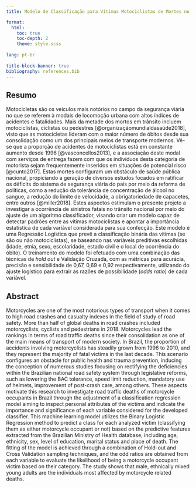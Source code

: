 ```yaml
---
title: Modelo de Classificação para Vítimas Motociclistas de Mortes no Trânsito

format: 
  html: 
    toc: true
    toc-depth: 2
    theme: style.scss
    
lang: pt-br
    
title-block-banner: true
bibliography: references.bib
---
```


## Resumo

Motocicletas são os veículos mais notórios no campo da segurança viária no que se referem à modais de locomoção urbana com altos índices de acidentes e fatalidades. Mais da metade dos mortos em trânsito incluem motociclistas, ciclistas ou pedestres [@organizaçãomundialdasaúde2018], visto que as motocicletas lideram com o maior número de óbitos desde sua consolidação como um dos principais meios de transporte modernos. Vê-se que a proporção de acidentes de motociclistas está em constante aumento desde 1996 [@vasconcellos2013], e a associação deste modal com serviços de entrega fazem com que os indivíduos desta categoria de motorista sejam frequentemente inseridos em situações de potencial risco [@cunto2017]. Estas mortes configuram um obstáculo de saúde pública nacional, propiciando a geração de diversos estudos focados em ratificar os déficits do sistema de segurança viária do país por meio da reforma de políticas, como a redução da tolerância de concentração de álcool no sangue, a redução do limite de velocidade, a obrigatoriedade de capacetes, entre outros [@miller2018]. Estes aspectos estimulam o presente projeto a investigar a ocorrência de sinistros fatais no trânsito nacional por meio do ajuste de um algoritmo classificador, visando criar um modelo capaz de detectar padrões entre as vítimas motociclistas e apontar a importância estatística de cada variável considerada para sua confecção. Este modelo é uma Regressão Logística que prevê a classificação binária das vítimas (se são ou não motociclistas), se baseando nas variáveis preditivas escolhidas (idade, etnia, sexo, escolaridade, estado civil e o local de ocorrência do óbito). O treinamento do modelo foi efetuado com uma combinação das técnicas de *hold out* e Validação Cruzada, com as métricas para acurácia, precisão e sensibilidade de 0,67, 0,69 e 0,92 respectivamente, utilizando do ajuste logístico para extrair as razões de possibilidade (*odds ratio*) de cada variável.

## Abstract

Motorcycles are one of the most notorious types of transport when it comes to high road crashes and casualty indexes in the field of study of road safety. More than half of global deaths in road crashes included motorcyclists, cyclists and pedestrians in 2018. Motorcycles lead the rankings in terms of road traffic deaths since their consolidation as one of the main means of transport of modern society. In Brazil, the proportion of accidents involving motorcyclists has steadily grown from 1996 to 2010, and they represent the majority of fatal victims in the last decade. This scenario configures an obstacle for public health and trauma prevention, inducing the conception of numerous studies focusing on rectifying the deficiencies within the Brazilian national road safety system through legislative reforms, such as lowering the BAC tolerance, speed limit reduction, mandatory use of helmets, improvement of post-crash care, among others. These aspects motivate this research to investigate road traffic deaths of motorcycle occupants in Brazil through the adjustment of a classification regression model aiming to inspect personal attributes of the victims and indicate the importance and significance of each variable considered for the developed classifier. This machine learning model utilizes the Binary Logistic Regression method to predict a class for each analyzed victim (classifying them as either motorcycle occupant or not) based on the predictive features extracted from the Brazilian Ministry of Health database, including age, ethnicity, sex, level of education, marital status and place of death. The fitting of the model is achieved through a combination of Hold-out and Cross Validation sampling techniques, and the odd ratios are obtained from each variable to evaluate the likelihood of being a motorcycle occupant victim based on their category. The study shows that male, ethnically mixed young adults are the individuals most affected by motorcycle related deaths.